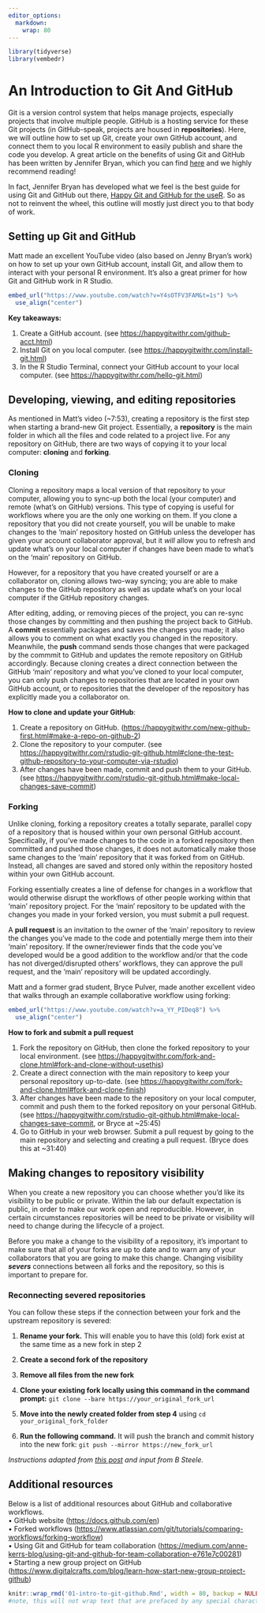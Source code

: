 ```yaml
---
editor_options:
  markdown:
    wrap: 80
---
```


```r
library(tidyverse)
library(vembedr)
```

# An Introduction to Git And GitHub

Git is a version control system that helps manage projects, especially projects
that involve multiple people. GitHub is a hosting service for these Git
projects (in GitHub-speak, projects are housed in **repositories**). Here, we
will outline how to set up Git, create your own GitHub account, and connect
them to you local R environment to easily publish and share the code you
develop. A great article on the benefits of using Git and GitHub has been
written by Jennifer Bryan, which you can find
[here](https://happygitwithr.com/big-picture.html) and we highly recommend
reading!

In fact, Jennifer Bryan has developed what we feel is the best guide for using
Git and GitHub out there, [Happy Git and GitHub for the
useR](https://happygitwithr.com/index.html). So as not to reinvent the wheel,
this outline will mostly just direct you to that body of work.

## Setting up Git and GitHub

Matt made an excellent YouTube video (also based on Jenny Bryan's work) on how
to set up your own GitHub account, install Git, and allow them to interact with
your personal R environment. It's also a great primer for how Git and GitHub
work in R Studio.

```r
embed_url("https://www.youtube.com/watch?v=Y4sOTFV3FAM&t=1s") %>%
  use_align("center")
```

**Key takeaways:**

1) Create a GitHub account. (see
    <https://happygitwithr.com/github-acct.html>) <br>
2) Install Git on you local computer. (see
    <https://happygitwithr.com/install-git.html>) <br>
3) In the R Studio Terminal, connect your GitHub account to your local
    computer. (see <https://happygitwithr.com/hello-git.html>)

## Developing, viewing, and editing repositories

As mentioned in Matt's video (\~7:53), creating a repository is the first step
when starting a brand-new Git project. Essentially, a **repository** is the
main folder in which all the files and code related to a project live. For any
repository on GitHub, there are two ways of copying it to your local computer:
**cloning** and **forking**.

### Cloning

Cloning a repository maps a local version of that repository to your computer,
allowing you to sync-up both the local (your computer) and remote (what's on
GitHub) versions. This type of copying is useful for workflows where you are
the only one working on them. If you clone a repository that you did not create
yourself, you will be unable to make changes to the 'main' repository hosted on
GitHub unless the developer has given your account collaborator approval, but
it *will* allow you to refresh and update what's on your local computer if
changes have been made to what's on the 'main' repository on GitHub.

However, for a repository that you have created yourself or are a collaborator
on, cloning allows two-way syncing; you are able to make changes to the GitHub
repository as well as update what's on your local computer if the GitHub
repository changes.

After editing, adding, or removing pieces of the project, you can re-sync those
changes by committing and then pushing the project back to GitHub. A **commit**
essentially packages and saves the changes you made; it also allows you to
comment on what exactly you changed in the repository. Meanwhile, the **push**
command sends those changes that were packaged by the commmit to GitHub and
updates the remote repository on GitHub accordingly. Because cloning creates a
direct connection between the GitHub 'main' repository and what you've cloned
to your local computer, you can only push changes to repositories that are
located in your own GitHub account, or to repositories that the developer of
the repository has explicitly made you a collaborator on.

**How to clone and update your GitHub**:

1) Create a repository on GitHub.
    (<https://happygitwithr.com/new-github-first.html#make-a-repo-on-github-2>)
    <br>
2) Clone the repository to your computer. (see
    <https://happygitwithr.com/rstudio-git-github.html#clone-the-test-github-repository-to-your-computer-via-rstudio>)
    <br>
3) After changes have been made, commit and push them to your GitHub.
    (see
    <https://happygitwithr.com/rstudio-git-github.html#make-local-changes-save-commit>)

### Forking

Unlike cloning, forking a repository creates a totally separate, parallel copy
of a repository that is housed within your own personal GitHub account.
Specifically, if you've made changes to the code in a forked repository then
committed and pushed those changes, it does not automatically make those same
changes to the 'main' repository that it was forked from on GitHub. Instead,
all changes are saved and stored only within the repository hosted within your
own GitHub account.

Forking essentially creates a line of defense for changes in a workflow that
would otherwise disrupt the workflows of other people working within that
'main' repository project. For the 'main' repository to be updated with the
changes you made in your forked version, you must submit a pull request.

A **pull request** is an invitation to the owner of the 'main' repository to
review the changes you've made to the code and potentially merge them into
their 'main' repository. If the owner/reviewer finds that the code you've
developed would be a good addition to the workflow and/or that the code has not
diverged/disrupted others' workflows, they can approve the pull request, and
the 'main' repository will be updated accordingly.

Matt and a former grad student, Bryce Pulver, made another excellent video that
walks through an example collaborative workflow using forking:

```r
embed_url("https://www.youtube.com/watch?v=a_YY_PIDeq8") %>%
  use_align("center")
```

**How to fork and submit a pull request**

1) Fork the repository on GitHub, then clone the forked repository to
    your local environment. (see
    <https://happygitwithr.com/fork-and-clone.html#fork-and-clone-without-usethis>)
    <br>
2) Create a direct connection with the main repository to keep your
    personal repository up-to-date. (see
    <https://happygitwithr.com/fork-and-clone.html#fork-and-clone-finish>)
    <br>
3) After changes have been made to the repository on your local
    computer, commit and push them to the forked repository on your
    personal GitHub. (see
    <https://happygitwithr.com/rstudio-git-github.html#make-local-changes-save-commit>,
    or Bryce at \~25:45) <br>
4) Go to GitHub in your web browser. Submit a pull request by going to
    the main repository and selecting and creating a pull request.
    (Bryce does this at \~31:40)

## Making changes to repository visibility

When you create a new repository you can choose whether you'd like its
visibility to be public or private. Within the lab our default expectation is
public, in order to make our work open and reproducible. However, in certain
circumstances repositories will be need to be private or visibility will need
to change during the lifecycle of a project.

Before you make a change to the visibility of a repository, it's important to
make sure that all of your forks are up to date and to warn any of your
collaborators that you are going to make this change. Changing visibility
***severs*** connections between all forks and the repository, so this is
important to prepare for.

### Reconnecting severed repositories

You can follow these steps if the connection between your fork and the upstream
repository is severed:

1. **Rename your fork.** This will enable you to have this (old) fork exist at
the same time as a new fork in step 2

2. **Create a second fork of the repository**

3. **Remove all files from the new fork**

4. **Clone your existing fork locally using this command in the command
prompt:** `git clone --bare https://your_original_fork_url`

5. **Move into the newly created folder from step 4** using `cd
your_original_fork_folder`

6. **Run the following command.** It will push the branch and commit history
into the new fork: `git push --mirror https://new_fork_url`

*Instructions adapted from [this
post](https://dev.to/ismailpe/duplicating-a-github-repo-with-history-3223) and
input from B Steele.*

## Additional resources

Below is a list of additional resources about GitHub and collaborative
workflows. <br> • GitHub website (<https://docs.github.com/en>) <br> • Forked
workflows
(<https://www.atlassian.com/git/tutorials/comparing-workflows/forking-workflow>)
<br> • Using Git and GitHub for team collaboration
(<https://medium.com/anne-kerrs-blog/using-git-and-github-for-team-collaboration-e761e7c00281>)
<br> • Starting a new group project on GitHub
(<https://www.digitalcrafts.com/blog/learn-how-start-new-group-project-github>)

```r
knitr::wrap_rmd('01-intro-to-git-github.Rmd', width = 80, backup = NULL)
#note, this will not wrap text that are prefaced by any special characters (like bullets!)
```
